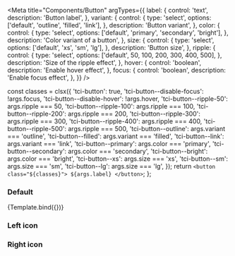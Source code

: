 
<Meta
  title="Components/Button"
  argTypes={{
    label: {
      control: 'text',
      description: 'Button label',
    },
    variant: {
      control: {
        type: 'select',
        options: ['default', 'outline', 'filled', 'link'],
      },
      description: 'Button variant',
    },
    color: {
      control: {
        type: 'select',
        options: ['default', 'primary', 'secondary', 'bright'],
      },
      description: 'Color variant of a button',
    },
    size: {
      control: {
        type: 'select',
        options: ['default', 'xs', 'sm', 'lg'],
      },
      description: 'Button size',
    },
    ripple: {
      control: {
        type: 'select',
        options: ['default', 50, 100, 200, 300, 400, 500],
      },
      description: 'Size of the ripple effect',
    },
    hover: {
      control: 'boolean',
      description: 'Enable hover effect',
    },
    focus: {
      control: 'boolean',
      description: 'Enable focus effect',
    },
  }}
/>

  const classes = clsx({
    'tci-button': true,
    'tci-button--disable-focus': !args.focus,
    'tci-button--disable-hover': !args.hover,
    'tci-button--ripple-50': args.ripple === 50,
    'tci-button--ripple-100': args.ripple === 100,
    'tci-button--ripple-200': args.ripple === 200,
    'tci-button--ripple-300': args.ripple === 300,
    'tci-button--ripple-400': args.ripple === 400,
    'tci-button--ripple-500': args.ripple === 500,
    'tci-button--outline': args.variant === 'outline',
    'tci-button--filled': args.variant === 'filled',
    'tci-button--link': args.variant === 'link',
    'tci-button--primary': args.color === 'primary',
    'tci-button--secondary': args.color === 'secondary',
    'tci-button--bright': args.color === 'bright',
    'tci-button--xs': args.size === 'xs',
    'tci-button--sm': args.size === 'sm',
    'tci-button--lg': args.size === 'lg',
  });
  return `
    <button class="${classes}">
      ${args.label}
    </button>
  `;
};

### Default

<Preview>
  <Story
    name="Playground"
    height="110px"
    args={{
      label: 'Button',
      variant: 'default',
      color: 'default',
      size: 'default',
      ripple: 'default',
      hover: true,
      focus: false,
    }}
  >
    {Template.bind({})}
  </Story>
</Preview>

### Left icon

### Right icon

